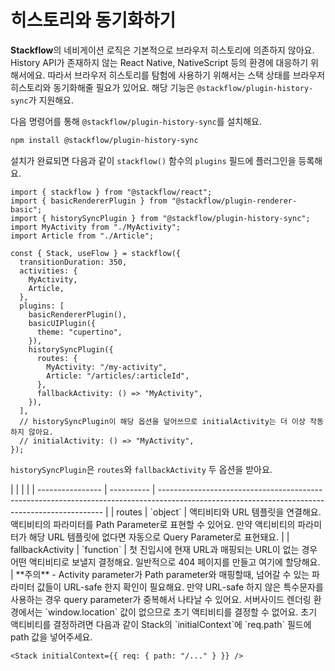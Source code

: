 
# 히스토리와 동기화하기

**Stackflow**의 네비게이션 로직은 기본적으로 브라우저 히스토리에 의존하지 않아요. History API가 존재하지 않는 React Native, NativeScript 등의 환경에 대응하기 위해서에요. 따라서 브라우저 히스토리를 탐험에 사용하기 위해서는 스택 상태를 브라우저 히스토리와 동기화해줄 필요가 있어요. 해당 기능은 `@stackflow/plugin-history-sync`가 지원해요.

다음 명령어를 통해 `@stackflow/plugin-history-sync`를 설치해요.

```sh npm2bun copy
npm install @stackflow/plugin-history-sync
```

설치가 완료되면 다음과 같이 `stackflow()` 함수의 `plugins` 필드에 플러그인을 등록해요.

```tsx showLineNumbers filename="stackflow.ts" copy
import { stackflow } from "@stackflow/react";
import { basicRendererPlugin } from "@stackflow/plugin-renderer-basic";
import { historySyncPlugin } from "@stackflow/plugin-history-sync";
import MyActivity from "./MyActivity";
import Article from "./Article";

const { Stack, useFlow } = stackflow({
  transitionDuration: 350,
  activities: {
    MyActivity,
    Article,
  },
  plugins: [
    basicRendererPlugin(),
    basicUIPlugin({
      theme: "cupertino",
    }),
    historySyncPlugin({
      routes: {
        MyActivity: "/my-activity",
        Article: "/articles/:articleId",
      },
      fallbackActivity: () => "MyActivity",
    }),
  ],
  // historySyncPlugin이 해당 옵션을 덮어쓰므로 initialActivity는 더 이상 작동하지 않아요.
  // initialActivity: () => "MyActivity",
});
```

`historySyncPlugin`은 `routes`와 `fallbackActivity` 두 옵션을 받아요.

<APITable>
|                  |            |                                                                                                                                                 |
| ---------------- | ---------- | ----------------------------------------------------------------------------------------------------------------------------------------------  |
| routes           | `object`   | 액티비티와 URL 템플릿을 연결해요. 액티비티의 파라미터를 Path Parameter로 표현할 수 있어요. 만약 액티비티의 파라미터가 해당 URL 템플릿에 없다면 자동으로 Query Parameter로 표현돼요. |
| fallbackActivity | `function` | 첫 진입시에 현재 URL과 매핑되는 URL이 없는 경우 어떤 액티비티로 보낼지 결정해요. 일반적으로 404 페이지를 만들고 여기에 할당해요.                                              |
</APITable>


<Callout type="warning" emoji="⚠️">
  **주의** - Activity parameter가 Path parameter와 매핑할때, 넘어갈 수 있는
  파라미터 값들이 URL-safe 한지 확인이 필요해요. 만약 URL-safe 하지 않은
  특수문자를 사용하는 경우 query parameter가 중복해서 나타날 수 있어요.
</Callout>

<Callout emoji="⚡️">
  서버사이드 렌더링 환경에서는 `window.location` 값이 없으므로 초기 액티비티를 결정할 수 없어요.
  초기 액티비티를 결정하려면 다음과 같이 Stack의 `initialContext`에 `req.path` 필드에 path 값을 넣어주세요.

  ```tsx
  <Stack initialContext={{ req: { path: "/..." } }} />
  ```
</Callout>
